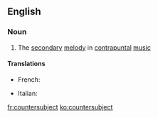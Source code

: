 ==English==

===Noun===
{{wikipedia}}
{{en-noun}}

# {{lb|en|music}} The [[secondary]] [[melody]] in [[contrapuntal]] [[music]]

====Translations====
{{trans-top|countersubject}}
* French: {{t+|fr|contre-sujet|m}}
{{trans-mid}}
* Italian: {{t|it|controsoggetto|m}}
{{trans-bottom}}

[[fr:countersubject]]
[[ko:countersubject]]
